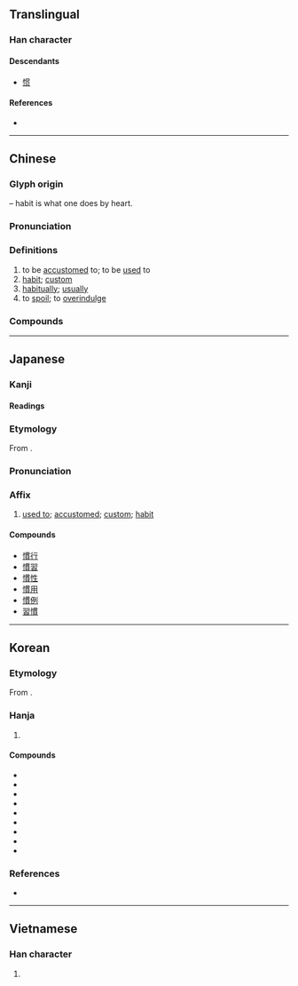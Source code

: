 {{also|惯}}
{{character info}}
==Translingual==

===Han character===
{{Han char|rn=61|rad=心|as=11|sn=14|four=97086|canj=PWJC|ids=⿰忄貫}}

====Descendants====
* [[惯]]

====References====
* {{Han ref|kx=0399.130|dkj=11111|dj=0739.010|hdz=42349.010|uh=6163|ud=24931|bh=BA44|bd=47684}}

----

==Chinese==
{{zh-forms|s=惯}}

===Glyph origin===
{{Han etym}}
{{Han compound|心|alt1=忄|t1=heart|貫|ls=psc|c1=s|c2=p}} – habit is what one does by heart.

===Pronunciation===
{{zh-pron
|m=guàn
|m-s=
|c=gwaan3
|c-t=
|g=
|h=pfs=koan
|j=
|mb=gu̿ing
|md=gáing/guáng
|md_note=gáing - vernacular (“accustomed”); guáng - literary
|mn=koàn/xm,tw:koàiⁿ/xm,qz:kùiⁿ
|mn_note=koàn - literary; kòaiⁿ/kùiⁿ - vernacular
|mn-t=guang3/guêng3/guin3
|mn-t_note=guang3 - Shantou; guêng3 - Chaozhou; guin3 - dialectal usage (in {{zh-l|*慣性}})
|w=2kue
|x=
|mc=y
|oc=y
|cat=a,n,adv,v
}}

===Definitions===
{{zh-hanzi}}

# to be [[accustomed]] to; to be [[used]] to
# [[habit]]; [[custom]]
# [[habitually]]; [[usually]]
# to [[spoil]]; to [[overindulge]]

===Compounds===
{{zh-der|嬌生慣養|久慣老成|慣家|慣賊|久慣牢成|慣性定律|慣犯|慣養嬌生|慣行犯|慣習|慣縱|慣竊|慣用語|慣用|慣手|慣慣|慣性導航|慣壞|慣例|慣一|慣常|慣甲|慣性|慣技|慣落|嬌慣|不慣|慣熟|司空見慣|國際慣例|慣匪|看慣|看不慣|瞧不慣|打破慣例|生活習慣|牢成久慣|熟慣|見慣司空|習慣性|習慣|風俗習慣|能言慣道|習慣法|老習慣|見慣不驚|能說慣道|慣勢:koan-se}}

{{zh-cat|Intermediate}}

----

==Japanese==

===Kanji===
{{ja-kanji|grade=5|rs=心11}}

====Readings====
{{ja-readings
|goon=けん
|kanon=かん
|kun=な-れる, な-らす, ならわし-
}}

===Etymology===
{{ja-kanjitab|かん|yomi=kanon}}
From {{der|ja|ltc|sort=かん|-}} {{ltc-l|慣}}.

===Pronunciation===
{{ja-pron|かん|y=kanon}}

===Affix===
{{ja-pos|affix|かん|hhira=くわん}}

# [[used to]]; [[accustomed]]; [[custom]]; [[habit]]

====Compounds====
* [[慣行]]
* [[慣習]]
* [[慣性]]
* [[慣用]]
* [[慣例]]
* [[習慣]]

----

==Korean==

===Etymology===
From {{der|ko|ltc|-}} {{ltc-l|慣|id=1}}.

===Hanja===
{{ko-hanja|버릇|관}}

# {{hanja form of|관|[[custom]]; [[habit]]}}

====Compounds====
{{der-top3|Compounds}}
* {{ko-l|관례|[[convention]], [[precedent]]|慣例}}
* {{ko-l|관행|[[customary]] practice|慣行}}
* {{ko-l|습관|[[habit]]|習慣}}
* {{ko-l|관성|[[inertia]]|慣性}}
* {{ko-l|관용|common [[usage]]|慣用}}
* {{ko-l|관습|[[custom]], [[convention]]|慣習}}
* {{ko-l|관용구|[[idiom]]|慣用句}}
* {{ko-l|구관|[[old]] [[custom]]|舊慣}}
* {{ko-l|관용음|慣用音}}
{{der-bottom}}

===References===
* {{R:hanjadoc|3630}}

----

==Vietnamese==

===Han character===
{{vi-readings|reading=quen, quán|rs=心11}}

# {{rfdef|vi|sort=心11}}